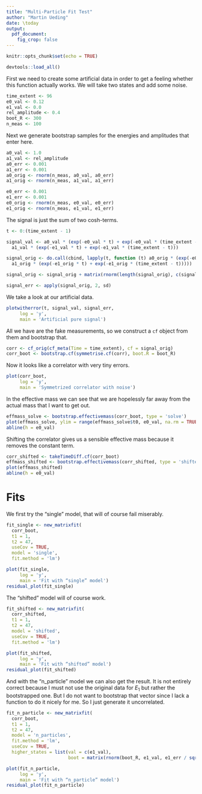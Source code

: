 ```yaml
---
title: "Multi-Particle Fit Test"
author: "Martin Ueding"
date: \today
output:
  pdf_document:
    fig_crop: false
---
```


```r
knitr::opts_chunk$set(echo = TRUE)

devtools::load_all()
```

First we need to create some artificial data in order to get a feeling whether this function actually works. We will take two states and add some noise.

```r
time_extent <- 96
e0_val <- 0.12
e1_val <- 0.0
rel_amplitude <- 0.4
boot_R <- 300
n_meas <- 100
```

Next we generate bootstrap samples for the energies and amplitudes that enter here.

```r
a0_val <- 1.0
a1_val <- rel_amplitude
a0_err <- 0.001
a1_err <- 0.001
a0_orig <- rnorm(n_meas, a0_val, a0_err)
a1_orig <- rnorm(n_meas, a1_val, a1_err)

e0_err <- 0.001
e1_err <- 0.001
e0_orig <- rnorm(n_meas, e0_val, e0_err)
e1_orig <- rnorm(n_meas, e1_val, e1_err)
```

The signal is just the sum of two cosh-terms.

```r
t <- 0:(time_extent - 1)

signal_val <- a0_val * (exp(-e0_val * t) + exp(-e0_val * (time_extent - t))) +
  a1_val * (exp(-e1_val * t) + exp(-e1_val * (time_extent - t)))

signal_orig <- do.call(cbind, lapply(t, function (t) a0_orig * (exp(-e0_orig * t) + exp(-e0_orig * (time_extent - t))) +
  a1_orig * (exp(-e1_orig * t) + exp(-e1_orig * (time_extent - t)))))

signal_orig <- signal_orig + matrix(rnorm(length(signal_orig), c(signal_orig), 0.1), ncol = ncol(signal_orig))

signal_err <- apply(signal_orig, 2, sd)
```

We take a look at our artificial data.

```r
plotwitherror(t, signal_val, signal_err,
     log = 'y',
     main = 'Artificial pure signal')
```

All we have are the fake measurements, so we construct a `cf` object from them and bootstrap that.

```r
corr <- cf_orig(cf_meta(Time = time_extent), cf = signal_orig)
corr_boot <- bootstrap.cf(symmetrise.cf(corr), boot.R = boot_R)
```

Now it looks like a correlator with very tiny errors.

```r
plot(corr_boot,
     log = 'y',
     main = 'Symmetrized correlator with noise')
```

In the effective mass we can see that we are hopelessly far away from the actual mass that I want to get out.

```r
effmass_solve <- bootstrap.effectivemass(corr_boot, type = 'solve')
plot(effmass_solve, ylim = range(effmass_solve$t0, e0_val, na.rm = TRUE))
abline(h = e0_val)
```

Shifting the correlator gives us a sensible effective mass because it removes the constant term.

```r
corr_shifted <- takeTimeDiff.cf(corr_boot)
effmass_shifted <- bootstrap.effectivemass(corr_shifted, type = 'shifted')
plot(effmass_shifted)
abline(h = e0_val)
```

# Fits

We first try the “single” model, that will of course fail miserably.

```r
fit_single <- new_matrixfit(
  corr_boot,
  t1 = 1,
  t2 = 47,
  useCov = TRUE,
  model = 'single',
  fit.method = 'lm')

plot(fit_single,
     log = 'y',
     main = 'Fit with “single” model')
residual_plot(fit_single)
```

The “shifted” model will of course work.

```r
fit_shifted <- new_matrixfit(
  corr_shifted,
  t1 = 1,
  t2 = 47,
  model = 'shifted',
  useCov = TRUE,
  fit.method = 'lm')

plot(fit_shifted,
     log = 'y',
     main = 'Fit with “shifted” model')
residual_plot(fit_shifted)
```

And with the “n_particle” model we can also get the result. It is not entirely correct because I must not use the original data for $E_1$ but rather the bootstrapped one. But I do not want to bootstrap that vector since I lack a function to do it nicely for me. So I just generate it uncorrelated.

```r
fit_n_particle <- new_matrixfit(
  corr_boot,
  t1 = 1,
  t2 = 47,
  model = 'n_particles',
  fit.method = 'lm',
  useCov = TRUE,
  higher_states = list(val = c(e1_val),
                       boot = matrix(rnorm(boot_R, e1_val, e1_err / sqrt(n_meas)), ncol = 1)))

plot(fit_n_particle,
     log = 'y',
     main = 'Fit with “n_particle” model')
residual_plot(fit_n_particle)
```